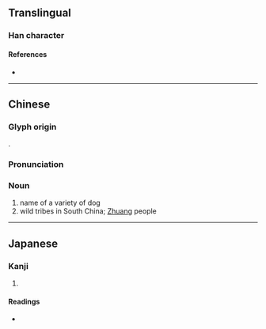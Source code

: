 {{character info/new}}
==Translingual==

===Han character===
{{Han char|rn=94|rad=犬|as=12|sn=15|four=40214|canj=KHYTG|ids=⿰犭童}}

====References====
* {{Han ref|kx=0718.240|dkj=20687|dj=1130.020|hdz=21369.060|uh=735E|ud=29534|bh=E677|bd=58999}}

----

==Chinese==
{{zh-forms}}

===Glyph origin===
{{Han compound|犭|童|t1=dog|ls=psc|c1=s|c2=p}}.

===Pronunciation===
{{zh-pron
|m=zhuàng,tóng,xiāo
|c=tung4,zong3,zong6
|cat=n
}}

===Noun===
{{zh-noun}}

# name of a variety of dog
# wild tribes in South China; [[Zhuang]] people

----

==Japanese==

===Kanji===
{{ja-kanji|grade=|rs=犬12}}

# {{rfdef|ja|sort=犬12}}

====Readings====
* {{ja-readings|on=[[とう]] (tō), [[ず]] (zu)|kun=}}